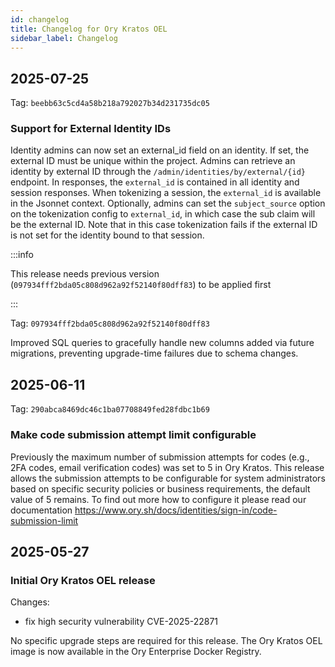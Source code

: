 ```yaml
---
id: changelog
title: Changelog for Ory Kratos OEL
sidebar_label: Changelog
---
```


## 2025-07-25

Tag: `beebb63c5cd4a58b218a792027b34d231735dc05`

### Support for External Identity IDs

Identity admins can now set an external_id field on an identity. If set, the external ID must be unique within the project. Admins
can retrieve an identity by external ID through the `/admin/identities/by/external/{id}` endpoint. In responses, the `external_id`
is contained in all identity and session responses. When tokenizing a session, the `external_id` is available in the Jsonnet
context. Optionally, admins can set the `subject_source` option on the tokenization config to `external_id`, in which case the sub
claim will be the external ID. Note that in this case tokenization fails if the external ID is not set for the identity bound to
that session.

:::info

This release needs previous version (`097934fff2bda05c808d962a92f52140f80dff83`) to be applied first

:::

Tag: `097934fff2bda05c808d962a92f52140f80dff83`

Improved SQL queries to gracefully handle new columns added via future migrations, preventing upgrade-time failures due to schema
changes.

## 2025-06-11

Tag: `290abca8469dc46c1ba07708849fed28fdbc1b69`

### Make code submission attempt limit configurable

Previously the maximum number of submission attempts for codes (e.g., 2FA codes, email verification codes) was set to 5 in Ory
Kratos. This release allows the submission attempts to be configurable for system administrators based on specific security
policies or business requirements, the default value of 5 remains. To find out more how to configure it please read our
documentation https://www.ory.sh/docs/identities/sign-in/code-submission-limit

## 2025-05-27

### Initial Ory Kratos OEL release

Changes:

- fix high security vulnerability CVE-2025-22871

No specific upgrade steps are required for this release. The Ory Kratos OEL image is now available in the Ory Enterprise Docker
Registry.
